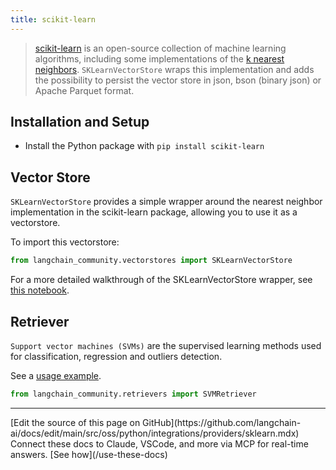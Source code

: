 ```yaml
---
title: scikit-learn
---
```


>[scikit-learn](https://scikit-learn.org/stable/) is an open-source collection of machine learning algorithms,
> including some implementations of the [k nearest neighbors](https://scikit-learn.org/stable/modules/generated/sklearn.neighbors.NearestNeighbors.html). `SKLearnVectorStore` wraps this implementation and adds the possibility to persist the vector store in json, bson (binary json) or Apache Parquet format.

## Installation and Setup

- Install the Python package with `pip install scikit-learn`


## Vector Store

`SKLearnVectorStore` provides a simple wrapper around the nearest neighbor implementation in the
scikit-learn package, allowing you to use it as a vectorstore.

To import this vectorstore:

```python
from langchain_community.vectorstores import SKLearnVectorStore
```

For a more detailed walkthrough of the SKLearnVectorStore wrapper, see [this notebook](/oss/python/integrations/vectorstores/sklearn).


## Retriever

`Support vector machines (SVMs)` are the supervised learning
methods used for classification, regression and outliers detection.

See a [usage example](/oss/python/integrations/retrievers/svm).

```python
from langchain_community.retrievers import SVMRetriever
```

---

<Callout icon="pen-to-square" iconType="regular">
    [Edit the source of this page on GitHub](https://github.com/langchain-ai/docs/edit/main/src/oss/python/integrations/providers/sklearn.mdx)
</Callout>
<Tip icon="terminal" iconType="regular">
    Connect these docs to Claude, VSCode, and more via MCP for    real-time answers. [See how](/use-these-docs)
</Tip>
